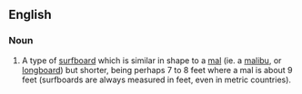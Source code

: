{{also|minimal}}
==English==

===Noun===
{{en-noun}}
# {{lb|en|surfing}} A type of [[surfboard]] which is similar in shape to a [[mal]] (ie. a [[malibu]], or [[longboard]]) but shorter, being perhaps 7 to 8 feet where a mal is about 9 feet (surfboards are always measured in feet, even in metric countries).